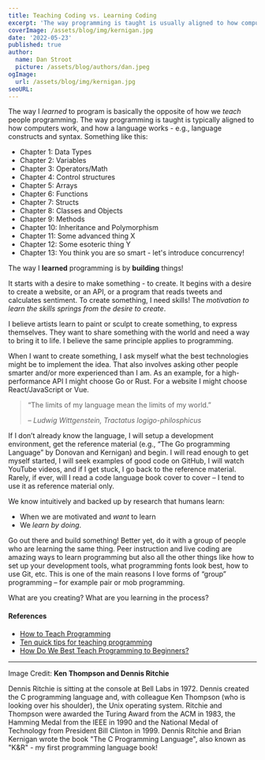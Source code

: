 ```yaml
---
title: Teaching Coding vs. Learning Coding
excerpt: 'The way programming is taught is usually aligned to how computers work (why variables are 16, 32 or 64 bits) and language constructs and syntax. However, the way I learned coding was not how we teach coding. I learned by building things. What motivates learning for beginners?'
coverImage: /assets/blog/img/kernigan.jpg
date: '2022-05-23'
published: true
author:
  name: Dan Stroot
  picture: /assets/blog/authors/dan.jpeg
ogImage:
  url: /assets/blog/img/kernigan.jpg
seoURL:
---
```


The way I _learned_ to program is basically the opposite of how we _teach_ people programming. The way programming is taught is typically aligned to how computers work, and how a language works - e.g., language constructs and syntax. Something like this:

* Chapter 1: Data Types
* Chapter 2: Variables
* Chapter 3: Operators/Math
* Chapter 4: Control structures
* Chapter 5: Arrays
* Chapter 6: Functions
* Chapter 7: Structs
* Chapter 8: Classes and Objects
* Chapter 9: Methods
* Chapter 10: Inheritance and Polymorphism
* Chapter 11: Some advanced thing X
* Chapter 12: Some esoteric thing Y
* Chapter 13: You think you are so smart - let's introduce concurrency!

The way I **learned** programming is by **building** things!  

It starts with a desire to make something - to create. It begins with a desire to create a website, or an API, or a program that reads tweets and calculates sentiment. To create something, I need skills! The _motivation to learn the skills springs from the desire to create_.

I believe artists learn to paint or sculpt to create something, to express themselves. They want to share something with the world and need a way to bring it to life. I believe the same principle applies to programming.

When I want to create something, I ask myself what the best technologies might be to implement the idea. That also involves asking other people smarter and/or more experienced than I am. As an example, for a high-performance API I might choose Go or Rust. For a website I might choose React/JavaScript or Vue.

> ​“The limits of my language mean the limits of my world.” 
>
> <cite>– Ludwig Wittgenstein, Tractatus logigo-philosphicus</cite>

If I don’t already know the language, I will setup a development environment, get the reference material (e.g., “The Go programming Language” by Donovan and Kernigan) and begin. I will read enough to get myself started, I will seek examples of good code on GitHub, I will watch YouTube videos, and if I get stuck, I go back to the reference material. Rarely, if ever, will I read a code language book cover to cover – I tend to use it as reference material only.  

We know intuitively and backed up by research that humans learn:

* When we are motivated and _want_ to learn
* We _learn by doing_.  

Go out there and build something! Better yet, do it with a group of people who are learning the same thing. Peer instruction and live coding are amazing ways to learn programming but also all the other things like how to set up your development tools, what programming fonts look best, how to use Git, etc. This is one of the main reasons I love forms of “group” programming – for example pair or mob programming. 

What are you creating? What are you learning in the process?

#### References

- [How to Teach Programming](https://www.codementor.io/@npostolovski/how-to-teach-programming-pvgpdtoed)
- [Ten quick tips for teaching programming](https://www.ncbi.nlm.nih.gov/pmc/articles/PMC5886386/)
- [How Do We Best Teach Programming to Beginners?](https://casabona.org/2018/02/how-do-we-best-teach-programming-to-beginners/)

---

Image Credit: **Ken Thompson and Dennis Ritchie**

<span className="text-sm">
Dennis Ritchie is sitting at the console at Bell Labs in 1972. Dennis created the C programming language and, with colleague Ken Thompson (who is looking over his shoulder), the Unix operating system. Ritchie and Thompson were awarded the Turing Award from the ACM in 1983, the Hamming Medal from the IEEE in 1990 and the National Medal of Technology from President Bill Clinton in 1999. Dennis Ritchie and Brian Kernigan wrote the book "The C Programming Language", also known as "K&R" - my first programming language book!
</span>